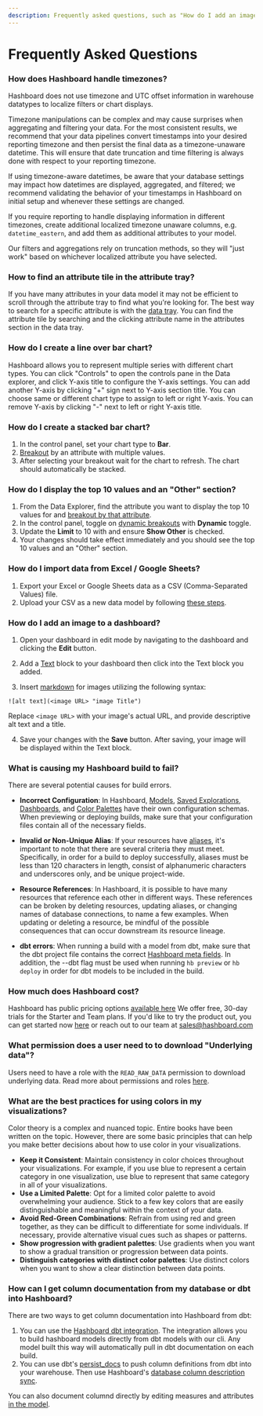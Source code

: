 ```yaml
---
description: Frequently asked questions, such as "How do I add an image to a dashboard?"
---
```


# Frequently Asked Questions

### How does Hashboard handle timezones?

Hashboard does not use timezone and UTC offset information in warehouse datatypes to localize filters or chart displays.

Timezone manipulations can be complex and may cause surprises when aggregating and filtering your data. For the most consistent results, we recommend that your data pipelines convert timestamps into your desired reporting timezone and then persist the final data as a timezone-unaware datetime. This will ensure that date truncation and time filtering is always done with respect to your reporting timezone.

If using timezone-aware datetimes, be aware that your database settings may impact how datetimes are displayed, aggregated, and filtered; we recommend validating the behavior of your timestamps in Hashboard on initial setup and whenever these settings are changed.

If you require reporting to handle displaying information in different timezones, create additional localized timezone unaware columns, e.g. `datetime_eastern`, and add them as additional attributes to your model.

Our filters and aggregations rely on truncation methods, so they will "just work" based on whichever localized attribute you have selected.

### How to find an attribute tile in the attribute tray?

If you have many attributes in your data model it may not be efficient to scroll through the attribute tray to find what you're looking for. The best way to search for a specific attribute is with the [data tray](/docs/visualizing-data/data-tray). You can find the attribute tile by searching and the clicking attribute name in the attributes section in the data tray.

### How do I create a line over bar chart?

Hashboard allows you to represent multiple series with different chart types. You can click "Controls" to open the controls pane in the Data explorer, and click Y-axis title to configure the Y-axis settings. You can add another Y-axis by clicking "+" sign next to Y-axis section title. You can choose same or different chart type to assign to left or right Y-axis. You can remove Y-axis by clicking "-" next to left or right Y-axis title.

### How do I create a stacked bar chart?

1. In the control panel, set your chart type to **Bar**.
2. [Breakout](docs/visualizing-data/breakout#adding-and-removing-a-breakout) by an attribute with multiple values.
3. After selecting your breakout wait for the chart to refresh. The chart should automatically be stacked.

### How do I display the top 10 values and an "Other" section?

1. From the Data Explorer, find the attribute you want to display the top 10 values for and [breakout by that attribute](/docs/visualizing-data/breakout#adding-and-removing-a-breakout).
2. In the control panel, toggle on [dynamic breakouts](/docs/visualizing-data/breakout#dynamic-breakouts) with **Dynamic** toggle.
3. Update the **Limit** to 10 with and ensure **Show Other** is checked.
4. Your changes should take effect immediately and you should see the top 10 values and an "Other" section.

### How do I import data from Excel / Google Sheets?

1. Export your Excel or Google Sheets data as a CSV (Comma-Separated Values) file.
2. Upload your CSV as a new data model by following [these steps](/docs/data-modeling/query-data-files).

### How do I add an image to a dashboard?

1. Open your dashboard in edit mode by navigating to the dashboard and clicking the **Edit** button.

2. Add a [Text](/docs/dashboards/text) block to your dashboard then click into the Text block you added.

3. Insert [markdown](https://commonmark.org/help/) for images utilizing the following syntax:

```
![alt text](<image URL> "image Title")
```

Replace `<image URL>` with your image's actual URL, and provide descriptive alt text and a title.

4. Save your changes with the **Save** button. After saving, your image will be displayed within the Text block.

### What is causing my Hashboard build to fail?

There are several potential causes for build errors.

- **Incorrect Configuration**: In Hashboard, [Models](/docs/data-ops/config-schema/data-models), [Saved Explorations](/docs/data-ops/config-schema/saved-explorations),
  [Dashboards](/docs/data-ops/config-schema/dashboards), and [Color Palettes](/docs/data-ops/config-schema/color-palettes) have their own configuration schemas.
  When previewing or deploying builds, make sure that your configuration files contain all of the necessary fields.

- **Invalid or Non-Unique Alias**: If your resources have [aliases](/docs/data-ops/resource-identifiers), it's important to note that there are several criteria they must meet.
  Specifically, in order for a build to deploy successfully, aliases must be less than 120 characters in length, consist of alphanumeric characters and underscores only, and be unique project-wide.

- **Resource References**: In Hashboard, it is possible to have many resources that reference each other in different ways.
  These references can be broken by deleting resources, updating aliases, or changing names of database connections, to name a few examples.
  When updating or deleting a resource, be mindful of the possible consequences that can occur downstream its resource lineage.

- **dbt errors**: When running a build with a model from dbt, make sure that the dbt project file contains the correct [Hashboard meta fields](/docs/data-ops/dbt-integration).
  In addition, the --dbt flag must be used when running `hb preview` or `hb deploy` in order for dbt models to be included in the build.

### How much does Hashboard cost?

Hashboard has public pricing options [available here](https://hashboard.com/pricing)
We offer free, 30-day trials for the Starter and Team plans. If you'd like to try the product out, you can get started now [here](https://hashboard.com/signup) or reach out to our team at sales@hashboard.com

### What permission does a user need to to download "Underlying data"?

Users need to have a role with the `READ_RAW_DATA` permission to download underlying data. Read more about permissions and roles [here](/docs/project-management/users-and-permissions).

### What are the best practices for using colors in my visualizations?

Color theory is a complex and nuanced topic. Entire books have been written on the topic. However, there are some basic principles that can help you make better decisions about how to use color in your visualizations.

- **Keep it Consistent**: Maintain consistency in color choices throughout your visualizations. For example, if you use blue to represent a certain category in one visualization, use blue to represent that same category in all of your visualizations.
- **Use a Limited Palette**: Opt for a limited color palette to avoid overwhelming your audience. Stick to a few key colors that are easily distinguishable and meaningful within the context of your data.
- **Avoid Red-Green Combinations**: Refrain from using red and green together, as they can be difficult to differentiate for some individuals. If necessary, provide alternative visual cues such as shapes or patterns.
- **Show progression with gradient palettes**: Use gradients when you want to show a gradual transition or progression between data points.
- **Distinguish categories with distinct color palettes**: Use distinct colors when you want to show a clear distinction between data points.

### How can I get column documentation from my database or dbt into Hashboard?

There are two ways to get column documentation into Hashboard from dbt:

1. You can use the [Hashboard dbt integration](docs/data-ops/dbt-integration). The integration allows you to build hashboard models directly from dbt models with our cli. Any model built this way will automatically pull in dbt documentation on each build.
2. You can use dbt's [persist_docs](https://docs.getdbt.com/reference/resource-configs/persist_docs) to push column definitions from dbt into your warehouse. Then use Hashboard's [database column description sync](docs/data-modeling/description-syncing).

You can also document columnd directly by editing measures and attributes [in the model](docs/data-modeling).
